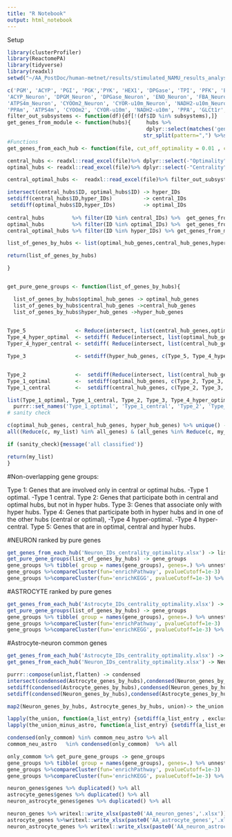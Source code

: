 ```yaml
---
title: "R Notebook"
output: html_notebook
---
```


Setup
```r
library(clusterProfiler)
library(ReactomePA)
library(tidyverse)
library(readxl)
setwd("~/AA_PostDoc/human-metnet/results/stimulated_NAMU_results_analysis/functional_analysis_of_hubs")

c('PGM', 'ACYP', 'PGI', 'PGK','PYK', 'HEX1', 'DPGase', 'TPI', 'PFK', 'ENO', 'GAPD', 'DPGM', 'FBA', 'G3PD2m' ,
'ACYP_Neuron', 'DPGM_Neuron', 'DPGase_Neuron', 'ENO_Neuron', 'FBA_Neuron', 'G3PD2m_Neuron', 'GAPD_Neuron', 'HEX1_Neuron', 'PFK_Neuron', 'PGI_Neuron', 'PGK_Neuron', 'PGM_Neuron', 'PYK_Neuron', 'TPI_Neuron' ,
'ATPS4m_Neuron', 'CYOOm2_Neuron', 'CYOR-u10m_Neuron', 'NADH2-u10m_Neuron', 'PPA_Neuron', 'PPAm_Neuron' ,
'PPAm', 'ATPS4m', 'CYOOm2', 'CYOR-u10m', 'NADH2-u10m', 'PPA', 'GLCt1r', 'GLCt1r_Neuron', 'GLCt2r') -> subsystems
filter_out_subsystems <- function(df){df[!(df$ID %in% subsystems),]}
get_genes_from_module <- function(hubs){     hubs %>% 
                                             dplyr::select(matches('gene')) %>% purrr::reduce(c) %>% na.exclude() %>% str_c(collapse = ", ") %>% 
                                            str_split(pattern=",") %>%str_extract_all('\\d+') %>% unlist() %>% str_trim %>% unique()}
#Functions
get_genes_from_each_hub <- function(file, cut_off_optimality = 0.01 , cut_off_centrality =  0.01){

central_hubs <- readxl::read_excel(file)%>% dplyr::select(-"Optimality")%>%filter(Centrality > cut_off_centrality)%>% filter_out_subsystems
optimal_hubs <- readxl::read_excel(file)%>% dplyr::select(-"Centrality")%>%filter(Optimality > cut_off_optimality)%>% filter_out_subsystems

central_optimal_hubs <-  readxl::read_excel(file)%>% filter_out_subsystems

intersect(central_hubs$ID, optimal_hubs$ID) -> hyper_IDs
setdiff(central_hubs$ID,hyper_IDs)          -> central_IDs
 setdiff(optimal_hubs$ID,hyper_IDs)         -> optimal_IDs
 
central_hubs         %>% filter(ID %in% central_IDs) %>%  get_genes_from_module -> central_hub_genes
optimal_hubs         %>% filter(ID %in% optimal_IDs) %>%  get_genes_from_module -> optimal_hub_genes
central_optimal_hubs %>% filter(ID %in% hyper_IDs) %>% get_genes_from_module -> hyper_hub_genes

list_of_genes_by_hubs <- list(optimal_hub_genes,central_hub_genes,hyper_hub_genes) %>% set_names(c('optimal_hub_genes','central_hub_genes','hyper_hub_genes'))

return(list_of_genes_by_hubs)

}


get_pure_gene_groups <- function(list_of_genes_by_hubs){

  list_of_genes_by_hubs$optimal_hub_genes -> optimal_hub_genes
  list_of_genes_by_hubs$central_hub_genes ->central_hub_genes
  list_of_genes_by_hubs$hyper_hub_genes ->hyper_hub_genes

    
Type_5                <- Reduce(intersect, list(central_hub_genes,optimal_hub_genes,  hyper_hub_genes))
Type_4_hyper_optimal  <- setdiff( Reduce(intersect, list(optimal_hub_genes,  hyper_hub_genes)), Type_5)
Typer_4_hyper_central <- setdiff( Reduce(intersect, list(central_hub_genes,  hyper_hub_genes)), Type_5)

Type_3                <- setdiff(hyper_hub_genes, c(Type_5, Type_4_hyper_optimal, Typer_4_hyper_central) )


Type_2                <-  setdiff(Reduce(intersect, list(central_hub_genes,optimal_hub_genes)), c(Type_5, Type_4_hyper_optimal, Typer_4_hyper_central, Type_3) )
Type_1_optimal        <-  setdiff(optimal_hub_genes, c(Type_2, Type_3, Typer_4_hyper_central, Type_4_hyper_optimal, Type_5) )
Type_1_central        <-  setdiff(central_hub_genes, c(Type_2, Type_3, Typer_4_hyper_central, Type_4_hyper_optimal, Type_5) )

list(Type_1_optimal, Type_1_central, Type_2, Type_3, Type_4_hyper_optimal, Typer_4_hyper_central, Type_5) %>% 
  purrr::set_names('Type_1_optimal', 'Type_1_central', 'Type_2', 'Type_3', 'Type_4_hyper_optimal', 'Typer_4_hyper_central', 'Type_5') -> my_list
# sanity check

c(optimal_hub_genes, central_hub_genes, hyper_hub_genes) %>% unique() -> all_genes
all((Reduce(c, my_list) %in% all_genes) & (all_genes %in% Reduce(c, my_list)) ) -> sanity_check

if (sanity_check){message('all classified')}

return(my_list)
}
```

#Non-overlapping gene groups:

Type 1: Genes that are involved only in central or optimal hubs.
           -Type 1 optimal.
           -Type 1 central.
Type 2: Genes that participate  both in central and optimal hubs, but not in hyper hubs.
Type 3: Genes that associate only with hyper hubs.
Type 4: Genes that participate both in hyper hubs and in one of the other hubs (central or optimal),
           -Type 4 hyper-optimal.
           -Type 4 hyper-central.
Type 5: Genes that are in optimal, central and hyper hubs. 


#NEURON ranked by pure genes
```r
get_genes_from_each_hub('Neuron_IDs_centrality_optimality.xlsx') -> list_of_genes_by_hubs
get_pure_gene_groups(list_of_genes_by_hubs) -> gene_groups
gene_groups %>% tibble( group = names(gene_groups), genes=.) %>% unnest -> neuron_genes
gene_groups %>%compareCluster(fun='enrichPathway', pvalueCutoff=1e-3)  %>% dotplot
gene_groups %>%compareCluster(fun='enrichKEGG', pvalueCutoff=1e-3) %>% dotplot
```
#ASTROCYTE ranked by pure genes
```r
get_genes_from_each_hub('Astrocyte_IDs_centrality_optimality.xlsx') -> list_of_genes_by_hubs
get_pure_gene_groups(list_of_genes_by_hubs) -> gene_groups
gene_groups %>% tibble( group = names(gene_groups), genes=.) %>% unnest -> astrocyte_genes
gene_groups %>%compareCluster(fun='enrichPathway', pvalueCutoff=1e-3)  %>% dotplot
gene_groups %>%compareCluster(fun='enrichKEGG', pvalueCutoff=1e-3) %>% dotplot
```

#Astrocyte-neuron common genes

```r


get_genes_from_each_hub('Astrocyte_IDs_centrality_optimality.xlsx') -> Astrocyte_genes_by_hubs
get_genes_from_each_hub('Neuron_IDs_centrality_optimality.xlsx') -> Neuron_genes_by_hubs

purrr::compose(unlist,flatten) -> condensed
intersect(condensed(Astrocyte_genes_by_hubs),condensed(Neuron_genes_by_hubs)) -> commom_neu_astro
setdiff(condensed(Astrocyte_genes_by_hubs),condensed(Neuron_genes_by_hubs)) -> exclusive_astrocyte
setdiff(condensed(Neuron_genes_by_hubs),condensed(Astrocyte_genes_by_hubs)) -> exclusive_neuron

map2(Neuron_genes_by_hubs, Astrocyte_genes_by_hubs, union)-> the_union

lapply(the_union, function(a_list_entry) {setdiff(a_list_entry , exclusive_astrocyte) }) -> the_union_minus_astro
lapply(the_union_minus_astro, function(a_list_entry) {setdiff(a_list_entry , exclusive_neuron) }) -> only_commom

condensed(only_commom) %in% commom_neu_astro %>% all
commom_neu_astro   %in% condensed(only_commom)  %>% all

only_commom %>% get_pure_gene_groups -> gene_groups
gene_groups %>% tibble( group = names(gene_groups), genes=.) %>% unnest -> neuron_astrocyte_genes
gene_groups %>%compareCluster(fun='enrichPathway', pvalueCutoff=1e-3)  %>% dotplot
gene_groups %>%compareCluster(fun='enrichKEGG', pvalueCutoff=1e-3) %>% dotplot
```
```r
neuron_genes$genes %>% duplicated() %>% all
astrocyte_genes$genes %>% duplicated() %>% all
neuron_astrocyte_genes$genes %>% duplicated() %>% all
```

```r
neuron_genes %>% writexl::write_xlsx(paste0('AA_neuron_genes','.xlsx'))
astrocyte_genes %>%writexl::write_xlsx(paste0('AA_astrocyte_genes','.xlsx'))
neuron_astrocyte_genes %>% writexl::write_xlsx(paste0('AA_neuron_astrocyte_genes','.xlsx'))
```























